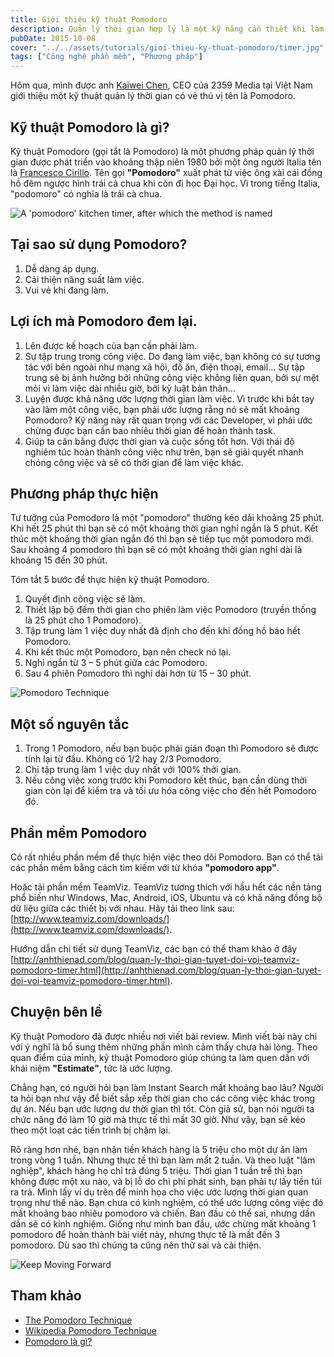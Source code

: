 ```yaml
---
title: Giới thiệu kỹ thuật Pomodoro
description: Quản lý thời gian hợp lý là một kỹ năng cần thiết khi làm việc, cũng như học tập. Áp dụng kỹ thuật Pomodoro có thể giúp bạn cải thiện kỹ năng quản lý thời gian tốt hơn.
pubDate: 2015-10-08
cover: "../../assets/tutorials/gioi-thieu-ky-thuat-pomodoro/timer.jpg"
tags: ["Công nghệ phần mềm", "Phương pháp"]
---
```


Hôm qua, mình được anh [Kaiwei Chen](https://sg.linkedin.com/pub/kaiwei-chen/1a/474/a3b), CEO của 2359 Media tại Việt Nam giới thiệu một kỹ thuật quản lý thời gian có vẻ thú vị tên là Pomodoro.

## Kỹ thuật Pomodoro là gì?

Kỹ thuật Pomodoro (gọi tắt là Pomodoro) là một phương pháp quản lý thời gian được phát triển vào khoảng thập niên 1980 bởi một ông người Italia tên là [Francesco Cirillo](http://francescocirillo.com/bio/). Tên gọi **"Pomodoro"** xuất phát từ việc ông xài cái đồng hồ đêm ngược hình trái cả chua khi còn đi học Đại học. Vì trong tiếng Italia, "podomoro" có nghĩa là trái cà chua.

![A 'pomodoro' kitchen timer, after which the method is named](../../assets/tutorials/gioi-thieu-ky-thuat-pomodoro/timer.jpg)

## Tại sao sử dụng Pomodoro?

1.  Dễ dàng áp dụng.
2.  Cải thiện năng suất làm việc.
3.  Vui vẻ khi đang làm.

## Lợi ích mà Pomodoro đem lại.

1.  Lên được kế hoạch của bạn cần phải làm.
2.  Sự tập trung trong công việc. Do đang làm việc, bạn không có sự tương tác với bên ngoài như mạng xã hội, đồ ăn, điện thoại, email... Sự tập trung sẽ bị ảnh hưởng bởi những công việc không liên quan, bởi sự mệt mỏi vì làm việc dài nhiều giờ, bởi kỷ luật bản thân...
3.  Luyện được khả năng ước lượng thời gian làm việc. Vì trước khi bắt tay vào làm một công việc, bạn phải ước lượng rằng nó sẽ mất khoảng Pomodoro? Kỹ năng này rất quan trọng với các Developer, vì phải ước chừng được bạn cần bao nhiêu thời gian để hoàn thành task.
4.  Giúp ta cân bằng được thời gian và cuộc sống tốt hơn. Với thái độ nghiêm túc hoàn thành công việc như trên, bạn sẽ giải quyết nhanh chóng công việc và sẽ có thời gian để làm việc khác.

## Phương pháp thực hiện

Tư tưởng của Pomodoro là một "pomodoro" thường kéo dài khoảng 25 phút. Khi hết 25 phút thì bạn sẽ có một khoảng thời gian nghỉ ngắn là 5 phút. Kết thúc một khoảng thời gian ngắn đó thì bạn sẽ tiếp tục một pomodoro mới. Sau khoảng 4 pomodoro thì bạn sẽ có một khoảng thời gian nghỉ dài là khoảng 15 đến 30 phút.

Tóm tắt 5 bước để thực hiện kỹ thuật Pomodoro.

1.  Quyết định công việc sẽ làm.
2.  Thiết lập bộ đếm thời gian cho phiên làm việc Pomodoro (truyền thống là 25 phút cho 1 Pomodoro).
3.  Tập trung làm 1 việc duy nhất đã định cho đến khi đồng hồ báo hết Pomodoro.
4.  Khi kết thúc một Pomodoro, bạn nên check nó lại.
5.  Nghỉ ngắn từ 3 – 5 phút giữa các Pomodoro.
6.  Sau 4 phiên Pomodoro thì nghỉ dài hơn từ 15 – 30 phút.

![Pomodoro Technique](../../assets/tutorials/gioi-thieu-ky-thuat-pomodoro/pomodoro-image.png)

## Một số nguyên tắc

1.  Trong 1 Pomodoro, nếu bạn buộc phải gián đoạn thì Pomodoro sẽ được tính lại từ đầu. Không có 1/2 hay 2/3 Pomodoro.
2.  Chỉ tập trung làm 1 việc duy nhất với 100% thời gian.
3.  Nếu công việc xong trước khi Pomodoro kết thúc, bạn cần dùng thời gian còn lại để kiểm tra và tối ưu hóa công việc cho đến hết Pomodoro đó.

## Phần mềm Pomodoro

Có rất nhiều phần mềm để thực hiện việc theo dõi Pomodoro. Bạn có thể tải các phần mềm bằng cách tìm kiếm với từ khóa **"pomodoro app"**.

Hoặc tải phần mềm TeamViz. TeamViz tương thích với hầu hết các nền tảng phổ biến như Windows, Mac, Android, iOS, Ubuntu và có khả năng đồng bộ dữ liệu giữa các thiết bị với nhau. Hãy tải theo link sau: [http://www.teamviz.com/downloads/](http://www.teamviz.com/downloads/).

Hướng dẫn chi tiết sử dụng TeamViz, các bạn có thể tham khảo ở đây [http://anhthienad.com/blog/quan-ly-thoi-gian-tuyet-doi-voi-teamviz-pomodoro-timer.html](http://anhthienad.com/blog/quan-ly-thoi-gian-tuyet-doi-voi-teamviz-pomodoro-timer.html).

## Chuyện bên lề

Kỹ thuật Pomodoro đã được nhiều nơi viết bài review. Mình viết bài này chỉ với ý nghĩ là bổ sung thêm những phần mình cảm thấy chưa hài lòng. Theo quan điểm của mình, kỹ thuật Pomodoro giúp chúng ta làm quen dần với khái niệm **"Estimate"**, tức là ước lượng.

Chẳng hạn, có người hỏi bạn làm Instant Search mất khoảng bao lâu? Người ta hỏi bạn như vậy để biết sắp xếp thời gian cho các công việc khác trong dự án. Nếu bạn ước lượng dư thời gian thì tốt. Còn giả sử, bạn nói người ta chức năng đó làm 10 giờ mà thực tế thì mất 30 giờ. Như vậy, bạn sẽ kéo theo một loạt các tiến trình bị chậm lại.

Rõ ràng hơn nhé, bạn nhận tiền khách hàng là 5 triệu cho một dự án làm trong vòng 1 tuần. Nhưng thực tế thì bạn làm mất 2 tuần. Và theo luật "lâm nghiệp", khách hàng họ chỉ trả đúng 5 triệu. Thời gian 1 tuần trễ thì bạn không được một xu nào, và bị lỗ do chi phí phát sinh, bạn phải tự lấy tiền túi ra trả. Mình lấy ví dụ trên để minh họa cho việc ước lượng thời gian quan trọng như thế nào. Bạn chưa có kinh nghiệm, có thể ước lượng công việc đó mất khoảng bao nhiêu pomodoro và chiến. Ban đầu có thể sai, nhưng dần dần sẽ có kinh nghiệm. Giống như mình ban đầu, ước chừng mất khoảng 1 pomodoro để hoàn thành bài viết này, nhưng thực tế là mất đến 3 pomodoro. Dù sao thì chúng ta cũng nên thử sai và cải thiện.

![Keep Moving Forward](../../assets/tutorials/gioi-thieu-ky-thuat-pomodoro/keep-moving-forward.jpg)

## Tham khảo

- [The Pomodoro Technique](http://pomodorotechnique.com)
- [Wikipedia Pomodoro Technique](https://en.wikipedia.org/wiki/Pomodoro_Technique)
- [Pomodoro là gì?](http://vinhcuong.net/pomodoro-la-gi.html)
